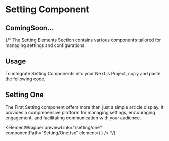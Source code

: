 
# Setting Component

## ComingSoon...

{/*
The Setting Elements Section contains various components tailored for managing settings and configurations.

## Usage

To integrate Setting Components into your Next.js Project, copy and paste the following code.

## Setting One

The First Setting component offers more than just a simple article display. It provides a comprehensive platform for managing settings, encouraging engagement, and facilitating communication with your audience.

<ElementWrapper
  previewLink="/setting/one"
  componentPath="Setting/One.tsx"
  element={<One />}
/>
*/}